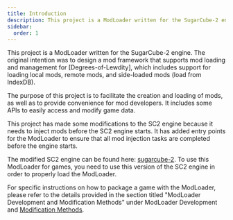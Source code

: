 ```yaml
---
title: Introduction
description: This project is a ModLoader written for the SugarCube-2 engine.
sidebar:
  order: 1
---
```


This project is a ModLoader written for the SugarCube-2 engine. The original intention was to design a mod framework that supports mod loading and management for \[Degrees-of-Lewdity\], which includes support for loading local mods, remote mods, and side-loaded mods (load from IndexDB).

The purpose of this project is to facilitate the creation and loading of mods, as well as to provide convenience for mod developers. It includes some APIs to easily access and modify game data.

This project has made some modifications to the SC2 engine because it needs to inject mods before the SC2 engine starts. It has added entry points for the ModLoader to ensure that all mod injection tasks are completed before the engine starts.

The modified SC2 engine can be found here: [sugarcube-2](https://github.com/Lyoko-Jeremie/sugarcube-2_Vrelnir). To use this ModLoader for games, you need to use this version of the SC2 engine in order to properly load the ModLoader.

For specific instructions on how to package a game with the ModLoader, please refer to the details provided in the section titled "ModLoader Development and Modification Methods" under ModLoader Development and [Modification Methods]().
